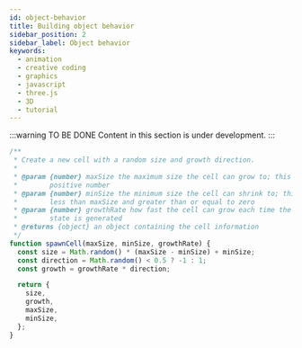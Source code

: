 ```yaml
---
id: object-behavior
title: Building object behavior
sidebar_position: 2
sidebar_label: Object behavior
keywords:
  - animation
  - creative coding
  - graphics
  - javascript
  - three.js
  - 3D
  - tutorial
---
```


:::warning TO BE DONE
Content in this section is under development.
:::

```javascript
/**
 * Create a new cell with a random size and growth direction.
 *
 * @param {number} maxSize the maximum size the cell can grow to; this must be a
 *        positive number
 * @param {number} minSize the minimum size the cell can shrink to; this must be
 *        less than maxSize and greater than or equal to zero
 * @param {number} growthRate how fast the cell can grow each time the next cell
 *        state is generated
 * @returns {object} an object containing the cell information
 */
function spawnCell(maxSize, minSize, growthRate) {
  const size = Math.random() * (maxSize - minSize) + minSize;
  const direction = Math.random() < 0.5 ? -1 : 1;
  const growth = growthRate * direction;

  return {
    size,
    growth,
    maxSize,
    minSize,
  };
}
```
